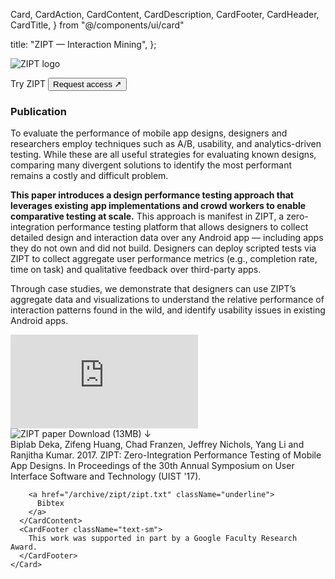 
  Card,
  CardAction,
  CardContent,
  CardDescription,
  CardFooter,
  CardHeader,
  CardTitle,
} from "@/components/ui/card"

  title: "ZIPT — Interaction Mining",
};

<Logo className="w-auto h-20 fill-foreground" />

<Image
  src="/archive/zipt/figure1.png"
  alt="ZIPT logo"
  className="w-full rounded"
  width={0}
  height={0}
  sizes="100vw"
/>

<div className="not-prose">
  <Card>
    <CardContent className="flex flex-wrap justify-between items-center">
      <span className="text-2xl font-semibold">Try ZIPT</span>
      <Link href="https://docs.google.com/forms/d/1cwSAvSYSnMKV7wzC0sxBCiag9uAelVPQJrxYEwZPxSQ" target="_blank" rel="noopener noreferrer">
        <Button>
          Request access ↗
        </Button>
      </Link>
    </CardContent>
  </Card>
</div>

### Publication
To evaluate the performance of mobile app designs, designers and researchers employ techniques such as A/B, usability, and analytics-driven testing. While these are all useful strategies for evaluating known designs, comparing many divergent solutions to identify the most performant remains a costly and difficult problem.

**This paper introduces a design performance testing approach that leverages existing app implementations and crowd workers to enable comparative testing at scale.** This approach is manifest in ZIPT, a zero-integration performance testing platform that allows designers to collect detailed design and interaction data over any Android app — including apps they do not own and did not build. Designers can deploy scripted tests via ZIPT to collect aggregate user performance metrics (e.g., completion rate, time on task) and qualitative feedback over third-party apps. 

Through case studies, we demonstrate that designers can use ZIPT&rsquo;s aggregate data and visualizations to understand the relative performance of interaction patterns found in the wild, and identify usability issues in existing Android apps.

<iframe className="w-full h-auto aspect-video" src="https://www.youtube.com/embed/FVnOf5RhsIs" title="ZIPT: Zero-Integration Performance Testing of Mobile App Designs" frameBorder="0" allow="accelerometer; autoplay; clipboard-write; encrypted-media; gyroscope; picture-in-picture; web-share" referrerPolicy="strict-origin-when-cross-origin" allowFullScreen></iframe>

<div className="grid grid-cols-3 w-full not-prose mt-8 gap-6">
 <div className="flex flex-col col-span-1">
   <Image
     src="/archive/zipt/paper_thumbnail.png"
     alt="ZIPT paper"
     className="w-full mb-2 rounded shadow-sm"
     width={0}
     height={0}
     sizes="100vw"
    />
    <Link href="https://dl.acm.org/doi/10.1145/3126594.3126647" className="underline">
      Download (13MB) ↓
    </Link>
 </div>
 <div className="flex flex-col grow col-span-2">
    <Card className="h-full">
      <CardContent className="text-base grow">
        Biplab Deka, Zifeng Huang, Chad Franzen, Jeffrey Nichols, Yang Li and Ranjitha Kumar. 2017. <span className="font-bold">ZIPT: Zero-Integration Performance Testing of Mobile App Designs</span>. In Proceedings of the 30th <span className="italic">Annual Symposium on User Interface Software and Technology (UIST '17)</span>. 

        <a href="/archive/zipt/zipt.txt" className="underline">
          Bibtex
        </a>
      </CardContent>
      <CardFooter className="text-sm">
        This work was supported in part by a Google Faculty Research Award.
      </CardFooter>
    </Card>
  </div>
</div>